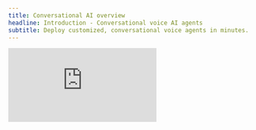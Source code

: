 ```yaml
---
title: Conversational AI overview
headline: Introduction - Conversational voice AI agents
subtitle: Deploy customized, conversational voice agents in minutes.
---
```


<div style={{ position: 'relative', width: '100%', paddingBottom: '56.25%' }}>
  <iframe
    src="https://player.vimeo.com/video/1029660636"
    frameBorder="0"
    style={{ position: 'absolute', top: '0', left: '0', width: '100%', height: '100%' }}
    className="aspect-video w-full rounded-lg"
    allow="autoplay; fullscreen; picture-in-picture"
    allowFullScreen
  />
</div>

## What is Conversational AI?

ElevenLabs [Conversational AI](https://elevenlabs.io/conversational-ai) is a platform for deploying customized, conversational voice agents. Built in response to our customers' needs, our platform eliminates months of development time typically spent building conversation stacks from scratch. It combines these building blocks:

<CardGroup cols={2}>
  <Card title="Speech to text">
    Our fine tuned ASR model that transcribes the caller's dialogue.
  </Card>
  <Card title="Language model">
    Choose from Gemini, Claude, OpenAI and more, or bring your own.
  </Card>
  <Card title="Text to speech">
    Our low latency, human-like TTS across 5k+ voices and 31 languages.
  </Card>
  <Card title="Turn taking model">
    Our custom turn taking model that understands when to speak, like a human would.
  </Card>
</CardGroup>

Altogether it is a highly composable AI Voice agent solution that can scale to thousands of calls per day. With [server](/docs/conversational-ai/customization/tools/server-tools) & [client side](/docs/conversational-ai/customization/tools/client-tools) tools, [knowledge](/docs/conversational-ai/customization/knowledge-base) bases, [dynamic](/docs/conversational-ai/customization/personalization/dynamic-variables) agent instantiation and [overrides](/docs/conversational-ai/customization/personalization/overrides), plus built-in monitoring, it's the complete developer toolkit.

<Card title="Pricing" horizontal>
  15 minutes to get started on the free plan. Get 13,750 minutes included on the Business plan at
  \$0.08 per minute on the Business plan, with extra minutes billed at \$0.08, as well as
  significantly discounted pricing at higher volumes.
  <br />
  **Setup & Prompt Testing**: billed at half the cost.
</Card>

<Note>
  Usage is billed to the account that created the agent. If authentication is not enabled, anybody
  with your agent's id can connect to it and consume your credits. To protect against this, either
  enable authentication for your agent or handle the agent id as a secret.
</Note>

## Pricing tiers

<Tabs>
  <Tab title="In Minutes">
  
  | Tier     | Price   | Minutes included | Cost per extra minute              |
  | -------- | ------- | ---------------- | ---------------------------------- |
  | Free     | \$0     | 15               | Unavailable                        |
  | Starter  | \$5     | 50               | Unavailable                        |
  | Creator  | \$22    | 250              | ~\$0.12                            |
  | Pro      | \$99    | 1100             | ~\$0.11                            |
  | Scale    | \$330   | 3,600            | ~\$0.10                            |
  | Business | \$1,320 | 13,750           | \$0.08 (annual), \$0.096 (monthly) |

  </Tab>
  <Tab title="In Credits">
  
  | Tier     | Price   | Credits included | Cost in credits per extra minute |
  | -------- | ------- | ---------------- | -------------------------------- |
  | Free     | \$0     | 10,000           | Unavailable                      |
  | Starter  | \$5     | 30,000           | Unavailable                      |
  | Creator  | \$22    | 100,000          | 400                              |
  | Pro      | \$99    | 500,000          | 454                              |
  | Scale    | \$330   | 2,000,000        | 555                              |
  | Business | \$1,320 | 11,000,000       | 800                              |

  </Tab>
</Tabs>

In multimodal text + voice mode, text message pricing per message. LLM costs are passed through separately, see here for estimates of [LLM cost](/docs/conversational-ai/customization/llm#supported-llms).

| Plan       | Price per text message |
| ---------- | ---------------------- |
| Free       | 0.4 cents              |
| Starter    | 0.4 cents              |
| Creator    | 0.3 cents              |
| Pro        | 0.3 cents              |
| Scale      | 0.3 cents              |
| Business   | 0.3 cents              |
| Enterprise | Custom pricing         |

### Pricing during silent periods

When a conversation is silent for longer than ten seconds, ElevenLabs reduces the inference of the turn-taking model and speech-to-text services until voice activity is detected again. This optimization means that extended periods of silence are charged at 5% of the usual per-minute cost.

This reduction in cost:

- Only applies to the period of silence.
- Does not apply after voice activity is detected again.
- Can be triggered at multiple times in the same conversation.

## Models

Currently, the following models are natively supported and can be configured via the agent settings:

| Provider      | Model                 |
| ------------- | --------------------- |
| **Google**    | Gemini 2.5 Flash      |
|               | Gemini 2.0 Flash      |
|               | Gemini 2.0 Flash Lite |
|               | Gemini 1.5 Flash      |
|               | Gemini 1.5 Pro        |
| **OpenAI**    | GPT-4.1               |
|               | GPT-4.1 Mini          |
|               | GPT-4.1 Nano          |
|               | GPT-4o                |
|               | GPT-4o Mini           |
|               | GPT-4 Turbo           |
|               | GPT-4                 |
|               | GPT-3.5 Turbo         |
| **Anthropic** | Claude Sonnet 4       |
|               | Claude 3.5 Sonnet     |
|               | Claude 3.5 Sonnet v1  |
|               | Claude 3.7 Sonnet     |
|               | Claude 3.0 Haiku      |

Using your own Custom LLM is also supported by specifying the endpoint we should make requests to and providing credentials through our secure secret storage.

![Supported models](/assets/images/conversational-ai/llms.png)

You can start with our [free tier](https://elevenlabs.io/app/sign-up), which includes 15 minutes of conversation per month.

Need more? Upgrade to a [paid plan](https://elevenlabs.io/pricing/api) instantly - no sales calls required. For enterprise usage (6+ hours of daily conversation), [contact our sales team](https://elevenlabs.io/contact-sales) for custom pricing tailored to your needs.

## Popular applications

Companies and creators use our Conversational AI orchestration platform to create:

- **Customer service**: Assistants trained on company documentation that can handle customer queries, troubleshoot issues, and provide 24/7 support in multiple languages.
- **Virtual assistants**: Assistants trained to manage scheduling, set reminders, look up information, and help users stay organized throughout their day.
- **Retail support**: Assistants that help customers find products, provide personalized recommendations, track orders, and answer product-specific questions.
- **Personalized learning**: Assistants that help students learn new topics & enhance reading comprehension by speaking with books and [articles](https://elevenlabs.io/blog/time-brings-conversational-ai-to-journalism).
- **Multi-character storytelling**: Interactive narratives with distinct voices for different characters, powered by our new [multi-voice support](/docs/conversational-ai/customization/voice/multi-voice-support) feature.

<Note>
  Ready to get started? Check out our [quickstart guide](/docs/conversational-ai/quickstart) to
  create your first AI agent in minutes.
</Note>

## FAQ

<AccordionGroup>
  <Accordion title="Concurrency limits">
Plan limits

Your subscription plan determines how many calls can be made simultaneously.

| Plan       | Concurrency limit |
| ---------- | ----------------- |
| Free       | 4                 |
| Starter    | 6                 |
| Creator    | 10                |
| Pro        | 20                |
| Scale      | 30                |
| Business   | 30                |
| Enterprise | Elevated          |

    <Note>
      To increase your concurrency limit [upgrade your subscription plan](https://elevenlabs.io/pricing/api)
      or [contact sales](https://elevenlabs.io/contact-sales) to discuss enterprise plans.
    </Note>

  </Accordion>
  <Accordion title="Supported audio formats">
    The following audio output formats are supported in the Conversational AI platform:

    - PCM (8 kHz / 16 kHz / 22.05 kHz / 24 kHz / 44.1 kHz)
    - μ-law 8000Hz

  </Accordion>
</AccordionGroup>
